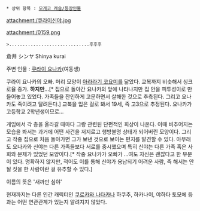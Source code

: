  * 상위 항목 : [[모게코 캐슬/등장인물]]

attachment:/쿠라이신야.jpg

attachment:/0159.png

 >..............................후후후

倉井 シンヤ
Shinya kurai 

주변 인물 : [[쿠라이 요나카]](여동생)

쿠라이 요나카의 오빠. 머리 모양이 [[아라라기 코요미]]를 닮았다. 교복까지 비슷해서 싱크로율 증가. '''하지만'''...[* 집으로 돌아간 요나카의 앞에 나타나지만 집 안을 피투성이로 만들어놓고 있었다. 가족들을 잔인하게 고문하면서 살해한 것으로 추측된다. 그리고 요나카도 죽이려고 달려든다.] 교복을 입은 걸로 봐서 19세, 즉 고3으로 추정된다. 요나카가 고등학교 2학년생이므로...

게임에서 각 층을 올라갈 때마다 그랑 관련된 단편적인 회상이 나온다. 이때 비추어지는 모습을 봐서는 과거에 어떤 사건을 저지르고 행방불명 상태가 되어버린 모양이다. 그리고 작중 집으로 처음 돌아가면 그가 보낸 것으로 보이는 편지를 발견할 수 있다. 아무래도 요나카와 신야는 다른 가족들보다 서로를 중시했으며 특히 신야는 다른 가족 혹은 사회와 문제가 있었던 모양이다.[* 작중 요나카가 오빠가 ...여도 자신은 괜찮다고 한 부분이 있다. 명확하지 않지만, 적어도 이를 통해 신야가 용납되기 어려운 사람, 즉 해서는 안될 짓을 한 사람이란 걸 유추할 수 있다.]

이름의 뜻은 '새까만 심야'

현재까지는 다른 인간 캐릭터인 [[쿠로카와 나타카]]나 하쿠추, 하카나이, 야하타 토모에 등과는 어떤 연관관계가 있는지 알려지지 않았다.
